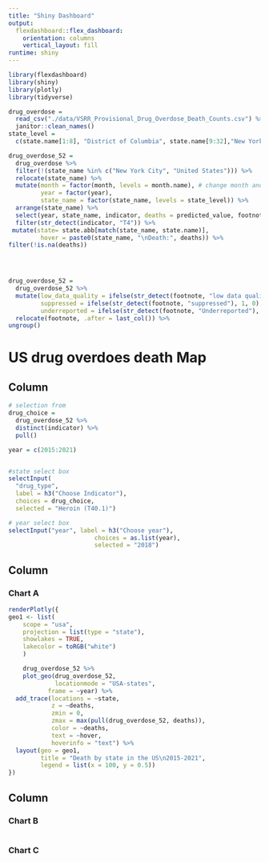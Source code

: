 ```yaml
---
title: "Shiny Dashboard"
output: 
  flexdashboard::flex_dashboard:
    orientation: columns
    vertical_layout: fill
runtime: shiny
---
```


```r
library(flexdashboard)
library(shiny)
library(plotly)
library(tidyverse)

drug_overdose = 
  read_csv("./data/VSRR_Provisional_Drug_Overdose_Death_Counts.csv") %>% 
  janitor::clean_names()
state_level = 
  c(state.name[1:8], "District of Columbia", state.name[9:32],"New York City", state.name[33:50])

drug_overdose_52 = 
  drug_overdose %>% 
  filter(!(state_name %in% c("New York City", "United States"))) %>% 
  relocate(state_name) %>% 
  mutate(month = factor(month, levels = month.name), # change month and year to factor
         year = factor(year),
         state_name = factor(state_name, levels = state_level)) %>% 
  arrange(state_name) %>% 
  select(year, state_name, indicator, deaths = predicted_value, footnote) %>% 
  filter(str_detect(indicator, "T4")) %>% 
 mutate(state= state.abb[match(state_name, state.name)],
         hover = paste0(state_name, "\nDeath:", deaths)) %>%
filter(!is.na(deaths))

  


drug_overdose_52 = 
  drug_overdose_52 %>%
  mutate(low_data_quality = ifelse(str_detect(footnote, "low data quality"), 1, 0), # data_value not shown, predicted yes?
         suppressed = ifelse(str_detect(footnote, "suppressed"), 1, 0),
         underreported = ifelse(str_detect(footnote, "Underreported"), 1, 0)) %>% 
  relocate(footnote, .after = last_col()) %>% 
ungroup() 
```



US drug overdoes death Map
===================================== 


Column {.sidebar}
-----------------------------------------------------------------------

```r
# selection from
drug_choice = 
  drug_overdose_52 %>% 
  distinct(indicator) %>% 
  pull()

year = c(2015:2021)


#state select box
selectInput(
  "drug_type", 
  label = h3("Choose Indicator"),
  choices = drug_choice,
  selected = "Heroin (T40.1)")

# year select box 
selectInput("year", label = h3("Choose year"),
						choices = as.list(year),
						selected = "2018")

```

Column {data-width=650}
-----------------------------------------------------------------------

### Chart A

```r

renderPlotly({
geo1 <- list(
	scope = "usa",
	projection = list(type = "state"),
	showlakes = TRUE,
	lakecolor = toRGB("white")
	)

	drug_overdose_52 %>% 
	plot_geo(drug_overdose_52, 
	         locationmode = "USA-states",
           frame = ~year) %>% 
  add_trace(locations = ~state,
            z = ~deaths,
            zmin = 0,
            zmax = max(pull(drug_overdose_52, deaths)),
            color = ~deaths,
            text = ~hover,
            hoverinfo = "text") %>% 
  layout(geo = geo1,
         title = "Death by state in the US\n2015-2021",
         legend = list(x = 100, y = 0.5))
})


```

Column {data-width=350}
-----------------------------------------------------------------------

### Chart B

```r



```

### Chart C

```r

```

